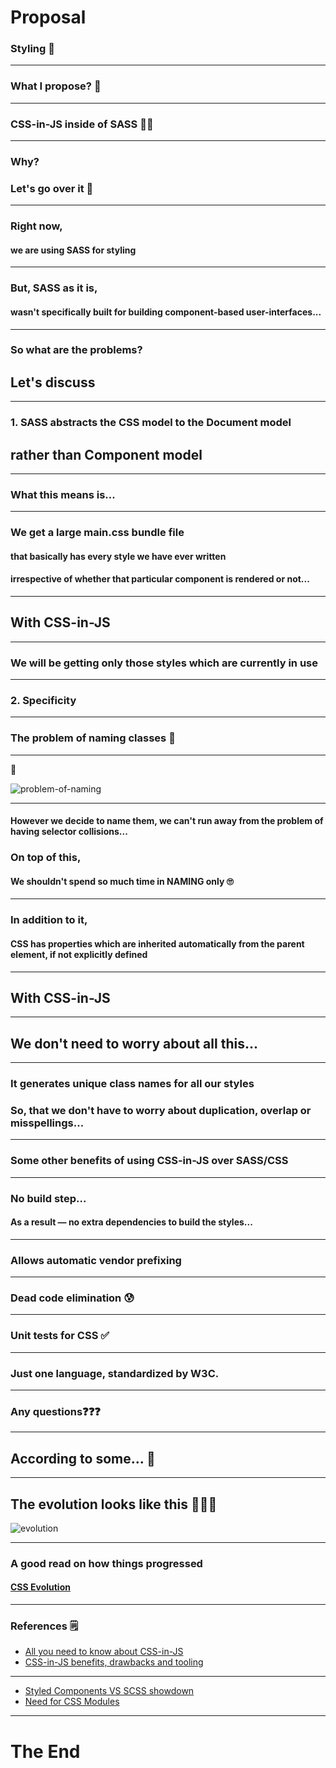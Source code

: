
<Head>
  <title>CSS-in-JS vs SASS</title>
</Head>  

# Proposal
### Styling 🌈

---

### What I propose? 🌹

---

### CSS-in-JS inside of SASS 💁‍♂️

---

### Why?
### Let's go over it 🚀

---

### Right now, 
#### we are using SASS for styling

---

### But, SASS as it is, 
#### wasn't specifically built for building component-based user-interfaces...

---

### So what are the problems?
## Let's discuss

---

### 1. SASS abstracts the CSS model to the Document model
## rather than Component model

---

### What this means is...

---

### We get a large main.css bundle file
#### that basically has every style we have ever written
#### irrespective of whether that particular component is rendered or not...

---

## With CSS-in-JS

---

### We will be getting only those styles which are currently in use

---

### 2. Specificity

---

### The problem of naming classes 🤷

---

🤣

<img src="./images/problem-of-naming.png" alt="problem-of-naming" />

---

#### However we decide to name them, we can't run away from the problem of having selector collisions...

### On top of this,
#### We shouldn't spend so much time in NAMING only 🙄

---

### In addition to it, 
#### CSS has properties which are inherited automatically from the parent element, if not explicitly defined

---

## With CSS-in-JS

---

## We don't need to worry about all this...

---

### It generates unique class names for all our styles 

### So, that we don't have to worry about duplication, overlap or misspellings...

---

### Some other benefits of using CSS-in-JS over SASS/CSS

---

### No build step...
#### As a result — no extra dependencies to build the styles...

---

### Allows automatic vendor prefixing

---

### Dead code elimination 😰

---

### Unit tests for CSS ✅

---

### Just one language, standardized by W3C.

---

### Any questions❓❓❓

---

## According to some... 🤖

---

## The evolution looks like this 🤣🙅‍♂️

<img src="./images/evolution.png" alt="evolution" />

---

### A good read on how things progressed

#### [CSS Evolution](https://medium.com/@perezpriego7/css-evolution-from-css-sass-bem-css-modules-to-styled-components-d4c1da3a659b)

---

### References 🗒️

- [All you need to know about CSS-in-JS](https://hackernoon.com/all-you-need-to-know-about-css-in-js-984a72d48ebc)
- [CSS-in-JS benefits, drawbacks and tooling](https://objectpartners.com/2017/11/03/css-in-js-benefits-drawbacks-and-tooling/)

---

- [Styled Components VS SCSS showdown](https://www.reddit.com/r/reactjs/comments/6v0rnk/styledcomponents_vs_scss_showdown/)
- [Need for CSS Modules](https://css-tricks.com/css-modules-part-1-need/)

---

# The End